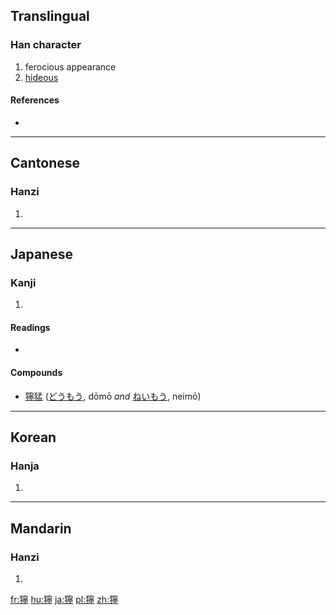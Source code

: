 {{also|狞}}
==Translingual==

===Han character===
{{Han char|rn=94|rad=犬|as=14|sn=17|four=4322<sub>1</sub>|canj=大竹十心弓 (KHJPN)}}

# ferocious appearance
# [[hideous]]

====References====
* {{Han ref|kx=0720.160|dkj=20755|dj=1132.040|hdz=21375.010|uh=7370|ud=29552|bh=C0F1|bd=49393}}

----

==Cantonese==

===Hanzi===
{{yue-hanzi|jyut=ning4|y=ning4|sim=狞}}

# {{defn|lang=yue|sort=犬14}}

----

==Japanese==

===Kanji===
{{ja-kanji|grade=|rs=犬14}}

# {{defn|lang=ja|sort=犬14}}

====Readings====
* {{ja-readings|goon=[[にょう]] (nyō)|kanon=[[のう]] (nō)|kanyoon=[[どう]] (dō)|kun=[[わるい]] (warui)}}

====Compounds====
* [[獰猛]] ([[どうもう]], dōmō ''and'' [[ねいもう]], neimō)

----

==Korean==

===Hanja===
{{ko-hanja|hangeul=영|eumhun=|rv=yeong|mr=yŏng|y=yeng}}

# {{defn|lang=ko|sort=犬14}}

----

==Mandarin==

===Hanzi===
{{cmn-hanzi|sim=狞|pin=[[níng]] ([[ning2]])|wg=ning<sup>2</sup>}}

# {{defn|lang=cmn|sort=犬14}}

[[fr:獰]]
[[hu:獰]]
[[ja:獰]]
[[pl:獰]]
[[zh:獰]]